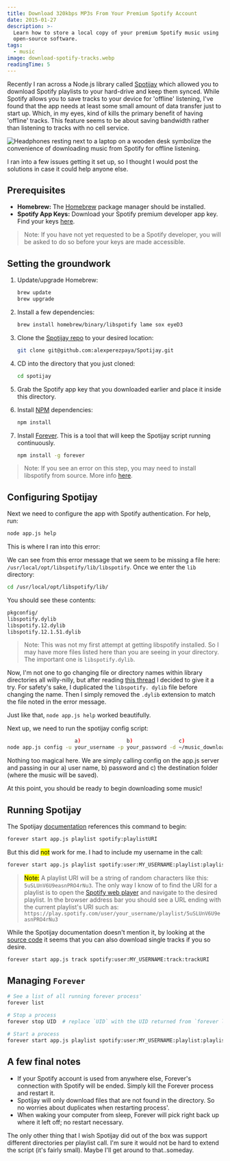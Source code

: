 ```yaml
---
title: Download 320kbps MP3s From Your Premium Spotify Account
date: 2015-01-27
description: >-
  Learn how to store a local copy of your premium Spotify music using
  open-source software.
tags:
  - music
image: download-spotify-tracks.webp
readingTime: 5
---
```


Recently I ran across a Node.js library called [Spotijay][spotijay] which
allowed you to download Spotify playlists to your hard-drive and keep them
synced. While Spotify allows you to save tracks to your device for 'offline'
listening, I've found that the app needs at least some small amount of data
transfer just to start up. Which, in my eyes, kind of kills the primary benefit
of having 'offline' tracks. This feature seems to be about saving bandwidth
rather than listening to tracks with no cell service.

![Headphones resting next to a laptop on a wooden desk symbolize the convenience of downloading music from Spotify for offline listening.](download-spotify-tracks.webp)

I ran into a few issues getting it set up, so I thought I would post the
solutions in case it could help anyone else.

## Prerequisites

- **Homebrew:** The [Homebrew][homebrew] package manager should be installed.
- **Spotify App Keys:** Download your Spotify premium developer app key. Find
  your keys [here][spotify_keys].

> Note: If you have not yet requested to be a Spotify developer, you will be
> asked to do so before your keys are made accessible.

## Setting the groundwork

1. Update/upgrade Homebrew:

   ```bash
   brew update
   brew upgrade
   ```

2. Install a few dependencies:

   ```bash
   brew install homebrew/binary/libspotify lame sox eyeD3
   ```

3. Clone the [Spotijay repo][spotijay] to your desired location:

   ```bash
   git clone git@github.com:alexperezpaya/Spotijay.git
   ```

4. CD into the directory that you just cloned:

   ```bash
   cd spotijay
   ```

5. Grab the Spotify app key that you downloaded earlier and place it inside this
   directory.

6. Install [NPM][npm] dependencies:

   ```bash
   npm install
   ```

7. Install [Forever][forever]. This is a tool that will keep the Spotijay script
   running continuously.

   ```bash
   npm install -g forever
   ```

> Note: If you see an error on this step, you may need to install libspotify
> from source. More info [here][install_error].

## Configuring Spotijay

Next we need to configure the app with Spotify authentication. For help, run:

```bash
node app.js help
```

This is where I ran into this error:

<script src="https://gist.github.com/benjamincharity/df50392a38652534f4be.js"></script>

We can see from this error message that we seem to be missing a file here:
`/usr/local/opt/libspotify/lib/libspotify`. Once we enter the `lib` directory:

```bash
cd /usr/local/opt/libspotify/lib/
```

You should see these contents:

```bash
pkgconfig/
libspotify.dylib
libspotify.12.dylib
libspotify.12.1.51.dylib
```

> Note: This was not my first attempt at getting libspotify installed. So I may
> have more files listed here than you are seeing in your directory. The
> important one is `libspotify.dylib`.

Now, I'm not one to go changing file or directory names within library
directories all willy-nilly, but after reading [this thread][libspotify_name] I
decided to give it a try. For safety's sake, I duplicated the
`libspotify. dylib` file before changing the name. Then I simply removed the
`.dylib` extension to match the file noted in the error message.

Just like that, `node app.js help` worked beautifully.

Next up, we need to run the spotijay config script:

```bash
                      a)               b)               c)
node app.js config -u your_username -p your_password -d ~/music_download
```

Nothing too magical here. We are simply calling config on the app.js server and
passing in our a) user name, b) password and c) the destination folder (where
the music will be saved).

At this point, you should be ready to begin downloading some music!

## Running Spotijay

The Spotijay [documentation][spotijay_docs] references this command to begin:

```bash
forever start app.js playlist spotify:playlistURI
```

But this did <mark>not</mark> work for me. I had to include my username in the
call:

```bash
forever start app.js playlist spotify:user:MY_USERNAME:playlist:playlistURI
```

> <mark>Note:</mark> A playlist URI will be a string of random characters like
> this: `5uSLUnV6U9easnPRO4rNu3`. The only way I know of to find the URI for a
> playlist is to open the [Spotify web player][web_player] and navigate to the
> desired playlist. In the browser address bar you should see a URL ending with
> the current playlist's URI such as:
> `https://play.spotify.com/user/your_username/playlist/5uSLUnV6U9easnPRO4rNu3`

While the Spotijay documentation doesn't mention it, by looking at the [source
code][track] it seems that you can also download single tracks if you so desire.

```bash
forever start app.js track spotify:user:MY_USERNAME:track:trackURI
```

## Managing `Forever`

```bash
# See a list of all running forever process'
forever list

# Stop a process
forever stop UID  # replace `UID` with the UID returned from `forever list`

# Start a process
forever start app.js playlist spotify:user:MY_USERNAME:playlist:playlistURI
```

## A few final notes

- If your Spotify account is used from anywhere else, Forever's connection with
  Spotify will be ended. Simply kill the Forever process and restart it.
- Spotijay will only download files that are not found in the directory. So no
  worries about duplicates when restarting process'.
- When waking your computer from sleep, Forever will pick right back up where it
  left off; no restart necessary.

The only other thing that I wish Spotijay did out of the box was support
different directories per playlist call. I'm sure it would not be hard to extend
the script (it's fairly small). Maybe I'll get around to that..someday.

[spotijay]: https://github.com/alexperezpaya/Spotijay
[homebrew]: https://brew.sh/
[spotify_keys]: https://devaccount.spotify.com/my-account/keys/
[npm]: https://www.npmjs.com/
[forever]: https://github.com/foreverjs/forever
[install_error]: https://github.com/alexperezpaya/Spotijay/issues/3
[libspotify_name]: https://github.com/alexperezpaya/Spotijay/issues/5
[spotijay_docs]: https://github.com/alexperezpaya/Spotijay/blob/master/README.md
[web_player]: https://play.spotify.com
[track]: https://github.com/alexperezpaya/Spotijay/blob/master/app.js#L103-L111
